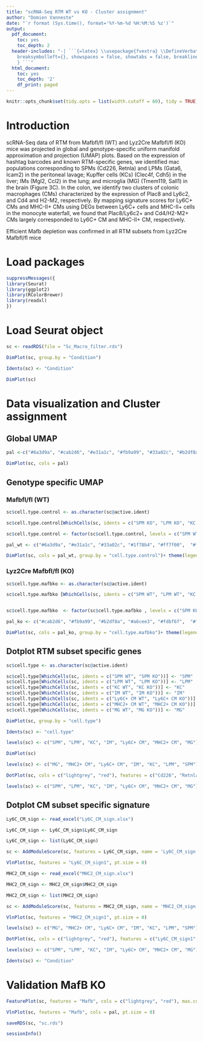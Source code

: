 ```yaml
---
title: "scRNA-Seq RTM WT vs KO - Cluster assignment"
author: "Domien Vanneste"
date: "`r format (Sys.time(), format='%Y-%m-%d %H:%M:%S %z')`"
output:
  pdf_document:
    toc: yes
    toc_depth: 2
  header-includes: "-| ```{=latex} \\usepackage{fvextra} \\DefineVerbatimEnvironment{Highlighting}{Verbatim}{
    breaksymbolleft={}, showspaces = false, showtabs = false, breaklines, commandchars=\\\\\\{\\}
    } ```"
  html_document:
    toc: yes
    toc_depth: '2'
    df_print: paged
---
```


```r
knitr::opts_chunk$set(tidy.opts = list(width.cutoff = 60), tidy = TRUE)
```

# Introduction

scRNA-Seq data of RTM from Mafbfl/fl (WT) and Lyz2Cre Mafbfl/fl (KO) mice was projected in global and genotype-specific uniform manifold approximation and projection (UMAP) plots. Based on the expression of hashtag barcodes and known RTM-specific genes, we identified mac populations corresponding to SPMs (Cd226, Retnla) and LPMs (Gata6, Icam2) in the peritoneal lavage; Kupffer cells (KCs) (Clec4f, Cdh5) in the liver; IMs (Mgl2, Ccl2) in the lung; and microglia (MG) (Tmem119, Sall1) in the brain (Figure 3C). In the colon, we identify two clusters of colonic macrophages (CMs) characterized by the expression of Plac8 and Ly6c2, and Cd4 and H2-M2, respectively. By mapping signature scores for Ly6C+ CMs and MHC-II+ CMs using DEGs between Ly6C+ cells and MHC-II+ cells in the monocyte waterfall, we found that Plac8/Ly6c2+  and Cd4/H2-M2+ CMs largely corresponded to Ly6C+ CM and MHC-II+ CM, respectively.

Efficient Mafb depletion was confirmed in all RTM subsets from Lyz2Cre Mafbfl/fl mice

# Load packages
```r
suppressMessages({
library(Seurat)
library(ggplot2)
library(RColorBrewer)
library(readxl)
})
```

# Load Seurat object
```r
sc <- readRDS(file = "Sc_Macro_filter.rds")

DimPlot(sc, group.by = "Condition")

Idents(sc) <- "Condition"

DimPlot(sc)
```

# Data visualization and Cluster assignment

## Global UMAP

```r
pal <-c("#6a3d9a", "#cab2d6", "#e31a1c", "#fb9a99", "#33a02c", "#b2df8a", "#1f78b4", "#a6cee3", "#ff7f00", "#fdbf6f", "#ff00fa", "#ffa1fd", "#87421f", "#cdaa7d")

DimPlot(sc, cols = pal)
```

## Genotype specific UMAP

### Mafbfl/fl (WT)

```r
sc$cell.type.control <- as.character(sc@active.ident)

sc$cell.type.control[WhichCells(sc, idents = c("SPM KO", "LPM KO", "KC KO", "IM KO", "Ly6C+ CM KO", "MHC2+ CM KO", "MG KO"))] <- "MafB-KO"

sc$cell.type.control <- factor(sc$cell.type.control, levels = c("SPM WT", "LPM WT", "KC WT", "IM WT", "Ly6C+ CM WT", "MHC2+ CM WT", "MG WT", "MafB-KO"))
```

```r
pal_wt <- c("#6a3d9a", "#e31a1c", "#33a02c", "#1f78b4", "#ff7f00",  "#ff00fa", "#87421f", "lightgrey")

DimPlot(sc, cols = pal_wt, group.by = "cell.type.control")+ theme(legend.position = 'none', plot.title = element_blank())
```

### Lyz2Cre Mafbfl/fl (KO)

```r
sc$cell.type.mafbko <- as.character(sc@active.ident)

sc$cell.type.mafbko [WhichCells(sc, idents = c("SPM WT", "LPM WT", "KC WT", "IM WT", "Ly6C+ CM WT", "MHC2+ CM WT", "MG WT"))] <- "MafB-WT"


sc$cell.type.mafbko  <- factor(sc$cell.type.mafbko , levels = c("SPM KO", "LPM KO", "KC KO", "IM KO", "Ly6C+ CM KO", "MHC2+ CM KO", "MG KO", "MafB-WT"))
```

```r
pal_ko <- c("#cab2d6", "#fb9a99", "#b2df8a", "#a6cee3", "#fdbf6f",  "#ffa1fd", "#cdaa7d", "lightgrey")

DimPlot(sc, cols = pal_ko, group.by = "cell.type.mafbko")+ theme(legend.position = 'none', plot.title = element_blank())
```

## Dotplot RTM subset specific genes

```r
sc$cell.type <- as.character(sc@active.ident)

sc$cell.type[WhichCells(sc, idents = c("SPM WT", "SPM KO"))] <- "SPM"
sc$cell.type[WhichCells(sc, idents = c("LPM WT", "LPM KO"))] <- "LPM"
sc$cell.type[WhichCells(sc, idents = c("KC WT", "KC KO"))] <- "KC"
sc$cell.type[WhichCells(sc, idents = c("IM WT", "IM KO"))] <- "IM"
sc$cell.type[WhichCells(sc, idents = c("Ly6C+ CM WT", "Ly6C+ CM KO"))] <- "Ly6C+ CM"
sc$cell.type[WhichCells(sc, idents = c("MHC2+ CM WT", "MHC2+ CM KO"))] <- "MHC2+ CM"
sc$cell.type[WhichCells(sc, idents = c("MG WT", "MG KO"))] <- "MG"

DimPlot(sc, group.by = "cell.type")

Idents(sc) <- "cell.type"

levels(sc) <- c("SPM", "LPM", "KC", "IM", "Ly6C+ CM", "MHC2+ CM", "MG")

DimPlot(sc)
```

```r
levels(sc) <- c("MG", "MHC2+ CM", "Ly6C+ CM", "IM", "KC", "LPM", "SPM")

DotPlot(sc, cols = c("lightgrey", "red"), features = c("Cd226", "Retnla", "Gata6", "Icam2", "Clec4f", "Cdh5", "Mgl2", "Ccl2", "Plac8", "Ly6c2",  "Cd4", "H2-M2", "Tmem119", "Sall1")) + theme(axis.text.x = element_text(angle = 45, vjust = 1, hjust=1))

levels(sc) <- c("SPM", "LPM", "KC", "IM", "Ly6C+ CM", "MHC2+ CM", "MG")
```

## Dotplot CM subset specific signature

```r
Ly6C_CM_sign <- read_excel("Ly6C_CM_sign.xlsx")

Ly6C_CM_sign <- Ly6C_CM_sign$Ly6C_CM_sign

Ly6C_CM_sign <- list(Ly6C_CM_sign)

sc <- AddModuleScore(sc, features = Ly6C_CM_sign, name = 'Ly6C_CM_sign')

VlnPlot(sc, features = "Ly6C_CM_sign1", pt.size = 0)
```

```r
MHC2_CM_sign <- read_excel("MHC2_CM_sign.xlsx")

MHC2_CM_sign <- MHC2_CM_sign$MHC2_CM_sign

MHC2_CM_sign <- list(MHC2_CM_sign)

sc <- AddModuleScore(sc, features = MHC2_CM_sign, name = 'MHC2_CM_sign')

VlnPlot(sc, features = "MHC2_CM_sign1", pt.size = 0)
```

```r
levels(sc) <- c("MG", "MHC2+ CM", "Ly6C+ CM", "IM", "KC", "LPM", "SPM")

DotPlot(sc, cols = c("lightgrey", "red"), features = c("Ly6C_CM_sign1", "MHC2_CM_sign1"), idents = c("MHC2+ CM", "Ly6C+ CM"))

levels(sc) <- c("SPM", "LPM", "KC", "IM", "Ly6C+ CM", "MHC2+ CM", "MG")
```

```r
Idents(sc) <- "Condition"
```

# Validation MafB KO

```r
FeaturePlot(sc, features = "Mafb", cols = c("lightgrey", "red"), max.cutoff = "q90")
```

```r
VlnPlot(sc, features = "Mafb", cols = pal, pt.size = 0)
```

```r
saveRDS(sc, "sc.rds")
```

```r
sessionInfo()
```



